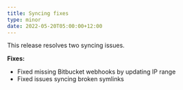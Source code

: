 ```yaml
---
title: Syncing fixes
type: minor
date: 2022-05-20T05:00:00+12:00
---
```

This release resolves two syncing issues.

**Fixes:**

* Fixed missing Bitbucket webhooks by updating IP range
* Fixed issues syncing broken symlinks
